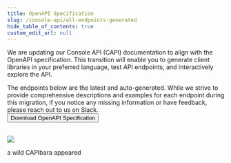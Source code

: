 ```yaml
---
title: OpenAPI Specification
slug: /console-api/all-endpoints-generated
hide_table_of_contents: true
custom_edit_url: null
---
```


We are updating our Console API (CAPI) documentation to align with the OpenAPI specification. This transition will enable you to generate client libraries in your preferred language, test API endpoints, and interactively explore the API. 

The endpoints below are the latest and auto-generated. While we strive to provide comprehensive descriptions and examples for each endpoint during this migration, if you notice any missing information or have feedback, please reach out to us on Slack.
<br />
<a href="https://docs.statsig.com/openapi" download="https://docs.statsig.com/openapi" class="download-button"><button>Download OpenAPI Specification</button></a>
<br />
<br />
<Rapidoc id="all-endpoints-generated" entity='all-endpoints-generated'/>
<div style={{
    paddingTop: 20,
    display: 'flex',
    flexDirection: 'column',
    justifyContent: 'center',
    alignItems: 'center',
    height: '100%', 
}}>
  <img src='/img/capi/capy.jpg' style={{width: 150}}/>
  <p>a wild CAPIbara appeared</p>
</div>